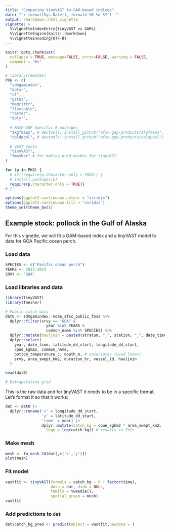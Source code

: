 ```yaml
---
title: "Comparing tinyVAST to GAM-based indices"
date: "`r format(Sys.Date(), format='%B %d %Y') `"
output: rmarkdown::html_vignette
vignette: >
  %\VignetteIndexEntry{tinyVAST vs GAMs}
  %\VignetteEngine{knitr::rmarkdown}
  %\VignetteEncoding{UTF-8}
---
```


```r
knitr::opts_chunk$set(
  collapse = TRUE, message=FALSE, error=FALSE, warning = FALSE, 
  comment = "#>"
)

# library(remotes)
PKG <- c(
  "sdmgamindex", 
  "dplyr",
  "sf", 
  "gstat",
  "magrittr", 
  "flextable", 
  "raster", 
  "dplyr", 
  
  # RACE-GAP Specific R packages
  "akgfmaps", # devtools::install_github("afsc-gap-products/akgfmaps", build_vignettes = TRUE)
  "coldpool", # devtools::install_github("afsc-gap-products/coldpool")
  
  # VAST tools
  "tinyVAST",
  "fmesher" # for making pred meshes for tinyVAST
)

for (p in PKG) {
  # if(!require(p,character.only = TRUE)) {  
  # install.packages(p)
  require(p,character.only = TRUE)}
# }

options(ggplot2.continuous.colour = "viridis")
options(ggplot2.continuous.fill = "viridis")
theme_set(theme_bw())
```

## Example stock: pollock in the Gulf of Alaska

For this vignette, we will fit a GAM-based index and a tinyVAST model to data for GOA Pacific ocean perch. 

### Load data
```r
SPECIES <- c("Pacific ocean perch")
YEARS <- 2015:2023
SRVY <- "GOA"
```


### Load libraries and data
```r
library(tinyVAST)
library(fmesher)

# Public catch data
dat0 <- sdmgamindex::noaa_afsc_public_foss %>% 
  dplyr::filter(srvy == "GOA" &
                  year %in% YEARS &
                  common_name %in% SPECIES) %>%
  dplyr::mutate(hauljoin = paste0(stratum, "_", station, "_", date_time)) %>%
  dplyr::select(
    year, date_time, latitude_dd_start, longitude_dd_start,
    cpue_kgkm2, common_name, 
    bottom_temperature_c, depth_m, # covariates (used later)
    srvy, area_swept_km2, duration_hr, vessel_id, hauljoin
  )

head(dat0)

# Extrapolation grid

```
This is the raw data and for tinyVAST it needs to be in a specific format. Let's format it so that it works:

```r
dat <- dat0 |>
  dplyr::rename('x' = longitude_dd_start,
                'y' = latitude_dd_start,
                'time' = year) |>
                dplyr::mutate(catch_kg = cpue_kgkm2 * area_swept_km2, 
                  logn = log(catch_kg)) # results in Infs

```

### Make mesh

```r
mesh <- fm_mesh_2d(dat[,c('x','y')])
plot(mesh)
```

### Fit model
```r
vastfit <- tinyVAST(formula = catch_kg ~ 0 + factor(time),
                    data = dat, dsem = NULL,
                    family = tweedie(),
                    spatial_graph = mesh)
vastfit
```

### Add predictions to `dat`

```r
dat$catch_kg_pred <- predict(object = vastfit,newdata = )
```